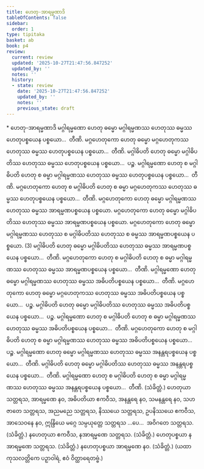 ```yaml
---
title: ဟေတု-အာရမ္မဏာဒိ
tableOfContents: false
sidebar:
  order: 1
type: tipitaka
basket: ab
book: p4
review:
  current: review
  updated: '2025-10-27T21:47:56.847252'
  updated_by: ''
  notes: ''
  history:
  - state: review
    date: '2025-10-27T21:47:56.847252'
    updated_by: ''
    notes: ''
    previous_state: draft
---
```



<ReviewStatus review={frontmatter.review} showDetails={true} />

<HypothesisAnnotation frontmatter={frontmatter} />

<DynamicBreadcrumb />

<Paragraph type="center" book="p4">
* ဟေတု-အာရမ္မဏာဒိ
</Paragraph>

<Division number="194" book="p4" e="ch" v="39" p="535">

<Paragraph number="726" book="p4">
မဂ္ဂါရမ္မဏော ဟေတု ဓမ္မော မဂ္ဂါရမ္မဏဿ ဟေတုဿ ဓမ္မဿ ဟေတုပစ္စယေန ပစ္စယော…  တီဏိ.
</Paragraph>

<Paragraph number="727" book="p4">
မဂ္ဂဟေတုကော ဟေတု ဓမ္မော မဂ္ဂဟေတုကဿ ဟေတုဿ ဓမ္မဿ ဟေတုပစ္စယေန ပစ္စယော…  တီဏိ.
</Paragraph>

<Paragraph number="728" book="p4">
မဂ္ဂါဓိပတိ ဟေတု ဓမ္မော မဂ္ဂါဓိပတိဿ ဟေတုဿ ဓမ္မဿ ဟေတုပစ္စယေန ပစ္စယော…  ပဉ္စ.
</Paragraph>

<Paragraph number="729" book="p4">
မဂ္ဂါရမ္မဏော ဟေတု စ မဂ္ဂါဓိပတိ ဟေတု စ ဓမ္မာ မဂ္ဂါရမ္မဏဿ ဟေတုဿ ဓမ္မဿ ဟေတုပစ္စယေန ပစ္စယော…  တီဏိ.
</Paragraph>

<Paragraph number="730" book="p4">
မဂ္ဂဟေတုကော ဟေတု စ မဂ္ဂါဓိပတိ ဟေတု စ ဓမ္မာ မဂ္ဂဟေတုကဿ ဟေတုဿ ဓမ္မဿ ဟေတုပစ္စယေန ပစ္စယော…  တီဏိ.
</Paragraph>

<Paragraph number="731" book="p4">
မဂ္ဂဟေတုကော ဟေတု ဓမ္မော မဂ္ဂါရမ္မဏဿ ဟေတုဿ ဓမ္မဿ အာရမ္မဏပစ္စယေန ပစ္စယော. မဂ္ဂဟေတုကော ဟေတု ဓမ္မော မဂ္ဂါဓိပတိဿ ဟေတုဿ ဓမ္မဿ အာရမ္မဏပစ္စယေန ပစ္စယော. မဂ္ဂဟေတုကော ဟေတု ဓမ္မော မဂ္ဂါရမ္မဏဿ ဟေတုဿ စ မဂ္ဂါဓိပတိဿ ဟေတုဿ စ ဓမ္မဿ အာရမ္မဏပစ္စယေန ပစ္စယော. (3)
</Paragraph>

<Paragraph number="732" book="p4">
မဂ္ဂါဓိပတိ ဟေတု ဓမ္မော မဂ္ဂါဓိပတိဿ ဟေတုဿ ဓမ္မဿ အာရမ္မဏပစ္စယေန ပစ္စယော…  တီဏိ.
</Paragraph>

<Paragraph number="733" book="p4">
မဂ္ဂဟေတုကော ဟေတု စ မဂ္ဂါဓိပတိ ဟေတု စ ဓမ္မာ မဂ္ဂါရမ္မဏဿ ဟေတုဿ ဓမ္မဿ အာရမ္မဏပစ္စယေန ပစ္စယော…  တီဏိ.
</Paragraph>

</Division>
<Division number="195" book="p4" e="ch" v="39" p="536">

<Paragraph number="734" book="p4">
မဂ္ဂါရမ္မဏော ဟေတု ဓမ္မော မဂ္ဂါရမ္မဏဿ ဟေတုဿ ဓမ္မဿ အဓိပတိပစ္စယေန ပစ္စယော…  တီဏိ.
</Paragraph>

<Paragraph number="735" book="p4">
မဂ္ဂဟေတုကော ဟေတု ဓမ္မော မဂ္ဂဟေတုကဿ ဟေတုဿ ဓမ္မဿ အဓိပတိပစ္စယေန ပစ္စယော…  ပဉ္စ.
</Paragraph>

<Paragraph number="736" book="p4">
မဂ္ဂါဓိပတိ ဟေတု ဓမ္မော မဂ္ဂါဓိပတိဿ ဟေတုဿ ဓမ္မဿ အဓိပတိပစ္စယေန ပစ္စယော…  ပဉ္စ.
</Paragraph>

<Paragraph number="737" book="p4">
မဂ္ဂါရမ္မဏော ဟေတု စ မဂ္ဂါဓိပတိ ဟေတု စ ဓမ္မာ မဂ္ဂါရမ္မဏဿ ဟေတုဿ ဓမ္မဿ အဓိပတိပစ္စယေန ပစ္စယော…  တီဏိ.
</Paragraph>

<Paragraph number="738" book="p4">
မဂ္ဂဟေတုကော ဟေတု စ မဂ္ဂါဓိပတိ ဟေတု စ ဓမ္မာ မဂ္ဂါရမ္မဏဿ ဟေတုဿ ဓမ္မဿ အဓိပတိပစ္စယေန ပစ္စယော…  ပဉ္စ.
</Paragraph>

<Paragraph number="739" book="p4">
မဂ္ဂါရမ္မဏော ဟေတု ဓမ္မော မဂ္ဂါရမ္မဏဿ ဟေတုဿ ဓမ္မဿ အနန္တရပစ္စယေန ပစ္စယော…  တီဏိ.
</Paragraph>

<Paragraph number="740" book="p4">
မဂ္ဂါဓိပတိ ဟေတု ဓမ္မော မဂ္ဂါဓိပတိဿ ဟေတုဿ ဓမ္မဿ အနန္တရပစ္စယေန ပစ္စယော…  တီဏိ.
</Paragraph>

<Paragraph number="741" book="p4">
မဂ္ဂါရမ္မဏော ဟေတု စ မဂ္ဂါဓိပတိ ဟေတု စ ဓမ္မာ မဂ္ဂါရမ္မဏဿ ဟေတုဿ ဓမ္မဿ အနန္တရပစ္စယေန ပစ္စယော…  တီဏိ. (သံခိတ္တံ.)
</Paragraph>

</Division>
<Division number="196" book="p4" e="ch" v="39" p="536">

<Paragraph number="742" book="p4">
ဟေတုယာ သတ္တရသ, အာရမ္မဏေ နဝ, အဓိပတိယာ ဧကဝီသ, အနန္တရေ နဝ, သမနန္တရေ နဝ, သဟဇာတေ သတ္တရသ, အညမညေ သတ္တရသ, နိဿယေ သတ္တရသ, ဥပနိဿယေ ဧကဝီသ, အာသေဝနေ နဝ, ဣန္ဒြိယေ မဂ္ဂေ သမ္ပယုတ္တေ သတ္တရသ …ပေ…  အဝိဂတေ သတ္တရသ. (သံခိတ္တံ.)
</Paragraph>

<Paragraph number="743" book="p4">
နဟေတုယာ ဧကဝီသ, နအာရမ္မဏေ သတ္တရသ. (သံခိတ္တံ.)
</Paragraph>

<Paragraph number="744" book="p4">
ဟေတုပစ္စယာ နအာရမ္မဏေ သတ္တရသ. (သံခိတ္တံ.)
</Paragraph>

<Paragraph number="745" book="p4">
နဟေတုပစ္စယာ အာရမ္မဏေ နဝ. (သံခိတ္တံ.)
</Paragraph>

<Paragraph number="746" book="p4">
(ယထာ ကုသလတ္တိကေ ပဉှာဝါရံ, ဧဝံ ဝိတ္ထာရေတဗ္ဗံ.)
</Paragraph>
</Division>